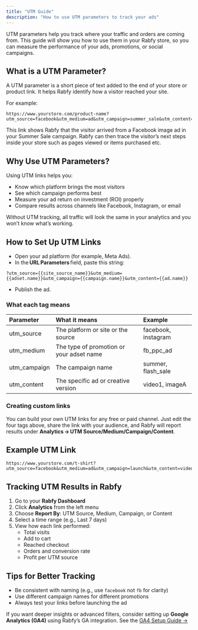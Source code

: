 ```yaml
---
title: "UTM Guide"
description: "How to use UTM parameters to track your ads"
---
```


UTM parameters help you track where your traffic and orders are coming from. This guide will show you how to use them in your Rabfy store, so you can measure the performance of your ads, promotions, or social campaigns.

## What is a UTM Parameter?

A UTM parameter is a short piece of text added to the end of your store or product link. It helps Rabfy identify how a visitor reached your site.

For example:

```
https://www.yourstore.com/product-name?utm_source=facebook&utm_medium=ad&utm_campaign=summer_sale&utm_content=image_ad
```

This link shows Rabfy that the visitor arrived from a Facebook image ad in your Summer Sale campaign. Rabfy can then trace the visitor’s next steps inside your store such as pages viewed or items purchased etc.

## Why Use UTM Parameters?

Using UTM links helps you:

- Know which platform brings the most visitors
- See which campaign performs best
- Measure your ad return on investment (ROI) properly
- Compare results across channels like Facebook, Instagram, or email

Without UTM tracking, all traffic will look the same in your analytics and you won’t know what’s working.

## How to Set Up UTM Links

- Open your ad platform (for example, Meta Ads).
- In the **URL Parameters** field, paste this string:

```
?utm_source={{site_source_name}}&utm_medium={{adset.name}}&utm_campaign={{campaign.name}}&utm_content={{ad.name}}
```

- Publish the ad.

### What each tag means

| Parameter    | What it means                            | Example             |
| :----------- | :--------------------------------------- | :------------------ |
| utm_source   | The platform or site or the source       | facebook, instagram |
| utm_medium   | The type of promotion or your adset name | fb_ppc_ad           |
| utm_campaign | The campaign name                        | summer, flash_sale  |
| utm_content  | The specific ad or creative version      | video1, imageA      |

### Creating custom links

You can build your own UTM links for any free or paid channel. Just edit the four tags above, share the link with your audience, and Rabfy will report results under **Analytics → UTM Source/Medium/Campaign/Content**.

## Example UTM Link

```
https://www.yourstore.com/t-shirt?utm_source=facebook&utm_medium=ad&utm_campaign=launch&utm_content=video_ad_1
```

## Tracking UTM Results in Rabfy

1. Go to your **Rabfy Dashboard**
2. Click **Analytics** from the left menu
3. Choose **Report By**: UTM Source, Medium, Campaign, or Content
4. Select a time range (e.g., Last 7 days)
5. View how each link performed:
   - Total visits
   - Add to cart
   - Reached checkout
   - Orders and conversion rate
   - Profit per UTM source

## Tips for Better Tracking

- Be consistent with naming (e.g., use `facebook` not `fb` for clarity)
- Use different campaign names for different promotions
- Always test your links before launching the ad

If you want deeper insights or advanced filters, consider setting up **Google Analytics (GA4)** using Rabfy’s GA integration. See the [GA4 Setup Guide →](https://docs.rabfy.com/google-analytics)